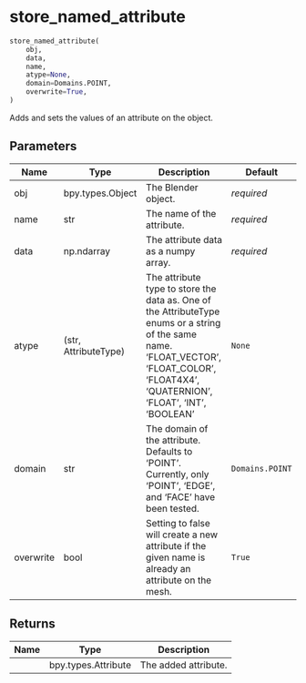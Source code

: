 # store_named_attribute { #databpy.store_named_attribute }

```python
store_named_attribute(
    obj,
    data,
    name,
    atype=None,
    domain=Domains.POINT,
    overwrite=True,
)
```

Adds and sets the values of an attribute on the object.

## Parameters {.doc-section .doc-section-parameters}

| Name      | Type                 | Description                                                                                                                                                                              | Default         |
|-----------|----------------------|------------------------------------------------------------------------------------------------------------------------------------------------------------------------------------------|-----------------|
| obj       | bpy.types.Object     | The Blender object.                                                                                                                                                                      | _required_      |
| name      | str                  | The name of the attribute.                                                                                                                                                               | _required_      |
| data      | np.ndarray           | The attribute data as a numpy array.                                                                                                                                                     | _required_      |
| atype     | (str, AttributeType) | The attribute type to store the data as. One of the AttributeType enums or a string of the same name. 'FLOAT_VECTOR', 'FLOAT_COLOR', 'FLOAT4X4', 'QUATERNION', 'FLOAT', 'INT', 'BOOLEAN' | `None`          |
| domain    | str                  | The domain of the attribute. Defaults to 'POINT'. Currently, only 'POINT', 'EDGE', and 'FACE' have been tested.                                                                          | `Domains.POINT` |
| overwrite | bool                 | Setting to false will create a new attribute if the given name is already an attribute on the mesh.                                                                                      | `True`          |

## Returns {.doc-section .doc-section-returns}

| Name   | Type                | Description          |
|--------|---------------------|----------------------|
|        | bpy.types.Attribute | The added attribute. |